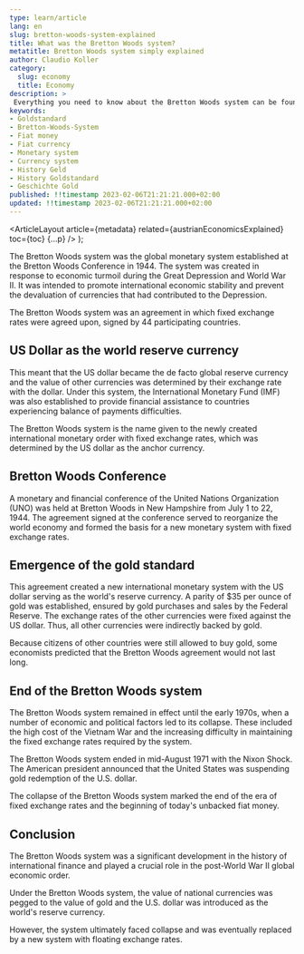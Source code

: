 ```yaml
---
type: learn/article
lang: en
slug: bretton-woods-system-explained
title: What was the Bretton Woods system?
metatitle: Bretton Woods system simply explained
author: Claudio Koller
category:
  slug: economy
  title: Economy
description: >
 Everything you need to know about the Bretton Woods system can be found in this article.
keywords:
- Goldstandard
- Bretton-Woods-System
- Fiat money
- Fiat currency
- Monetary system
- Currency system
- History Geld
- History Goldstandard
- Geschichte Gold
published: !!timestamp 2023-02-06T21:21:21.000+02:00
updated: !!timestamp 2023-02-06T21:21:21.000+02:00
---
```



  <ArticleLayout
    article={metadata}
    related={austrianEconomicsExplained}
    toc={toc}
    {...p}
  />
);

The Bretton Woods system was the global monetary system established at the Bretton Woods Conference in 1944. The system was created in response to economic turmoil during the Great Depression and World War II. It was intended to promote international economic stability and prevent the devaluation of currencies that had contributed to the Depression.

The Bretton Woods system was an agreement in which fixed exchange rates were agreed upon, signed by 44 participating countries. 

## US Dollar as the world reserve currency

This meant that the US dollar became the de facto global reserve currency and the value of other currencies was determined by their exchange rate with the dollar. Under this system, the International Monetary Fund (IMF) was also established to provide financial assistance to countries experiencing balance of payments difficulties.

<Callout icon ="💡">
 The Bretton Woods system is the name given to the newly created international monetary order with fixed exchange rates, which was determined by the US dollar as the anchor currency.
</Callout>

## Bretton Woods Conference

A monetary and financial conference of the United Nations Organization (UNO) was held at Bretton Woods in New Hampshire from July 1 to 22, 1944. The agreement signed at the conference served to reorganize the world economy and formed the basis for a new monetary system with fixed exchange rates.

## Emergence of the gold standard

This agreement created a new international monetary system with the US dollar serving as the world's reserve currency. A parity of $35 per ounce of gold was established, ensured by gold purchases and sales by the Federal Reserve. The exchange rates of the other currencies were fixed against the US dollar. Thus, all other currencies were indirectly backed by gold.

<Callout icon ="💡">
 Because citizens of other countries were still allowed to buy gold, some economists predicted that the Bretton Woods agreement would not last long.
</Callout>

## End of the Bretton Woods system

The Bretton Woods system remained in effect until the early 1970s, when a number of economic and political factors led to its collapse. These included the high cost of the Vietnam War and the increasing difficulty in maintaining the fixed exchange rates required by the system. 

<Callout icon ="💡">
 The Bretton Woods system ended in mid-August 1971 with the Nixon Shock. The American president announced that the United States was suspending gold redemption of the U.S. dollar.
</Callout>

The collapse of the Bretton Woods system marked the end of the era of fixed exchange rates and the beginning of today's unbacked fiat money.

## Conclusion

The Bretton Woods system was a significant development in the history of international finance and played a crucial role in the post-World War II global economic order.

Under the Bretton Woods system, the value of national currencies was pegged to the value of gold and the U.S. dollar was introduced as the world's reserve currency.

However, the system ultimately faced collapse and was eventually replaced by a new system with floating exchange rates.
